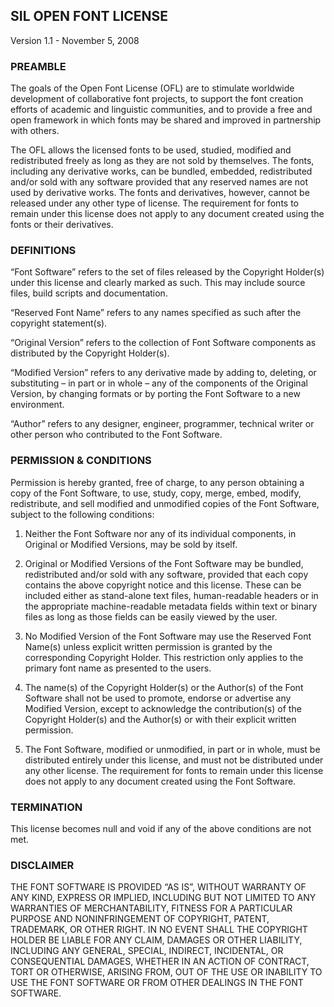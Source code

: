 ## SIL OPEN FONT LICENSE

Version 1.1 - November 5, 2008

### PREAMBLE
The goals of the Open Font License (OFL) are to stimulate worldwide development of collaborative font projects, to support the font creation efforts of academic and linguistic communities, and to provide a free and open framework in which fonts may be shared and improved in partnership with others.

The OFL allows the licensed fonts to be used, studied, modified and redistributed freely as long as they are not sold by themselves. The fonts, including any derivative works, can be bundled, embedded, redistributed and/or sold with any software provided that any reserved names are not used by derivative works. The fonts and derivatives, however, cannot be released under any other type of license. The requirement for fonts to remain under this license does not apply to any document created using the fonts or their derivatives.

### DEFINITIONS

“Font Software” refers to the set of files released by the Copyright Holder(s) under this license and clearly marked as such. This may include source files, build scripts and documentation.

“Reserved Font Name” refers to any names specified as such after the copyright statement(s).

“Original Version” refers to the collection of Font Software components as distributed by the Copyright Holder(s).

“Modified Version” refers to any derivative made by adding to, deleting, or substituting – in part or in whole – any of the components of the Original Version, by changing formats or by porting the Font Software to a new environment.

“Author” refers to any designer, engineer, programmer, technical writer or other person who contributed to the Font Software.

### PERMISSION & CONDITIONS

Permission is hereby granted, free of charge, to any person obtaining a copy of the Font Software, to use, study, copy, merge, embed, modify, redistribute, and sell modified and unmodified copies of the Font Software, subject to the following conditions:
1. Neither the Font Software nor any of its individual components, in Original or Modified Versions, may be sold by itself.

2. Original or Modified Versions of the Font Software may be bundled, redistributed and/or sold with any software, provided that each copy contains the above copyright notice and this license. These can be included either as stand-alone text files, human-readable headers or in the appropriate machine-readable metadata fields within text or binary files as long as those fields can be easily viewed by the user.

3. No Modified Version of the Font Software may use the Reserved Font Name(s) unless explicit written permission is granted by the corresponding Copyright Holder. This restriction only applies to the primary font name as presented to the users.

4. The name(s) of the Copyright Holder(s) or the Author(s) of the Font Software shall not be used to promote, endorse or advertise any Modified Version, except to acknowledge the contribution(s) of the Copyright Holder(s) and the Author(s) or with their explicit written permission.

5. The Font Software, modified or unmodified, in part or in whole, must be distributed entirely under this license, and must not be distributed under any other license. The requirement for fonts to remain under this license does not apply to any document created using the Font Software.

### TERMINATION

This license becomes null and void if any of the above conditions are not met.

### DISCLAIMER

THE FONT SOFTWARE IS PROVIDED “AS IS”, WITHOUT WARRANTY OF ANY KIND, EXPRESS OR IMPLIED, INCLUDING BUT NOT LIMITED TO ANY WARRANTIES OF MERCHANTABILITY, FITNESS FOR A PARTICULAR PURPOSE AND NONINFRINGEMENT OF COPYRIGHT, PATENT, TRADEMARK, OR OTHER RIGHT. IN NO EVENT SHALL THE COPYRIGHT HOLDER BE LIABLE FOR ANY CLAIM, DAMAGES OR OTHER LIABILITY, INCLUDING ANY GENERAL, SPECIAL, INDIRECT, INCIDENTAL, OR CONSEQUENTIAL DAMAGES, WHETHER IN AN ACTION OF CONTRACT, TORT OR OTHERWISE, ARISING FROM, OUT OF THE USE OR INABILITY TO USE THE FONT SOFTWARE OR FROM OTHER DEALINGS IN THE FONT SOFTWARE.